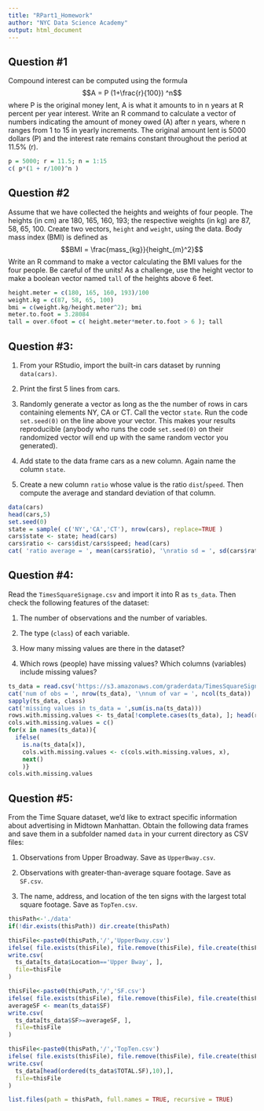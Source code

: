 ```yaml
---
title: "RPart1_Homework"
author: "NYC Data Science Academy"
output: html_document
---
```

## Question #1	

Compound interest can be computed using the formula
$$A = P (1+\frac{r}{100}) ^n$$
where P is the original money lent, A is what it amounts to in n years at R percent per year interest. Write an R command to calculate a vector of numbers indicating the amount of money owed (A) after n years, where n ranges from 1 to 15 in yearly increments. The original amount lent is 5000 dollars (P) and the interest rate remains constant throughout the period at 11.5% (r). 

```r
p = 5000; r = 11.5; n = 1:15
c( p*(1 + r/100)^n )
```

## Question #2

Assume that we have collected the heights and weights of four people. The heights (in cm) are 180, 165, 160, 193; the respective weights (in kg) are 87, 58, 65, 100. Create two vectors, `height` and `weight`, using the data. Body mass index (BMI) is defined as
$$BMI = \frac{mass_{kg}}{height_{m}^2}$$
Write an R command to make a vector calculating the BMI values for the four people. Be careful of the units! As a challenge, use the height vector to make a boolean vector named `tall` of the heights above 6 feet.

```r
height.meter = c(180, 165, 160, 193)/100
weight.kg = c(87, 58, 65, 100)
bmi = c(weight.kg/height.meter^2); bmi
meter.to.foot = 3.28084
tall = over.6foot = c( height.meter*meter.to.foot > 6 ); tall
```


## Question #3:

1. From your RStudio, import the built-in cars dataset by running `data(cars)`.

2. Print the first 5 lines from cars.

3. Randomly generate a vector as long as the the number of rows in cars containing elements NY, CA or CT. Call the vector `state`. Run the code `set.seed(0)` on the line above your vector. This makes your results reproducible (anybody who runs the code `set.seed(0)` on their randomized vector will end up with the same random vector you generated). 

4. Add state to the data frame cars as a new column. Again name the column `state`.

5. Create a new column `ratio` whose value is the ratio `dist`/`speed`. Then compute the average and standard deviation of that column.

```r
data(cars)
head(cars,5)
set.seed(0)
state = sample( c('NY','CA','CT'), nrow(cars), replace=TRUE )
cars$state <- state; head(cars)
cars$ratio <- cars$dist/cars$speed; head(cars)
cat( 'ratio average = ', mean(cars$ratio), '\nratio sd = ', sd(cars$ratio) )
```


## Question #4: 

Read the `TimesSquareSignage.csv` and import it into R as `ts_data`. Then check the following features of the dataset:

1. The number of observations and the number of variables.

2. The type (`class`) of each variable.

3. How many missing values are there in the dataset?

4. Which rows (people) have missing values? Which columns (variables) include missing values?

```r
ts_data = read.csv('https://s3.amazonaws.com/graderdata/TimesSquareSignage.csv', stringsAsFactors=FALSE)
cat('num of obs = ', nrow(ts_data), '\nnum of var = ', ncol(ts_data))
sapply(ts_data, class)
cat('missing values in ts_data = ',sum(is.na(ts_data)))
rows.with.missing.values <- ts_data[!complete.cases(ts_data), ]; head(rows.with.missing.values, 3)
cols.with.missing.values = c()
for(x in names(ts_data)){ 
  ifelse( 
    is.na(ts_data[x]), 
    cols.with.missing.values <- c(cols.with.missing.values, x), 
    next() 
    )}
cols.with.missing.values

```

## Question #5:

From the Time Square dataset, we'd like to extract specific information about advertising in Midtown Manhattan. Obtain the following data frames and save them in a subfolder named `data` in your current directory as CSV files:

1. Observations from Upper Broadway. Save as `UpperBway.csv`.

2. Observations with greater-than-average square footage. Save as `SF.csv`.

3. The name, address, and location of the ten signs with the largest total square footage. Save as `TopTen.csv`. 

```r
thisPath<-'./data'
if(!dir.exists(thisPath)) dir.create(thisPath)

thisFile<-paste0(thisPath,'/','UpperBway.csv')
ifelse( file.exists(thisFile), file.remove(thisFile), file.create(thisFile) )
write.csv(
  ts_data[ts_data$Location=='Upper Bway', ],
  file=thisFile
)

thisFile<-paste0(thisPath,'/','SF.csv')
ifelse( file.exists(thisFile), file.remove(thisFile), file.create(thisFile) )
averageSF <- mean(ts_data$SF)
write.csv(
  ts_data[ts_data$SF>=averageSF, ],
  file=thisFile
)

thisFile<-paste0(thisPath,'/','TopTen.csv')
ifelse( file.exists(thisFile), file.remove(thisFile), file.create(thisFile) )
write.csv(
  ts_data[head(ordered(ts_data$TOTAL.SF),10),],
  file=thisFile
)

list.files(path = thisPath, full.names = TRUE, recursive = TRUE)

```




